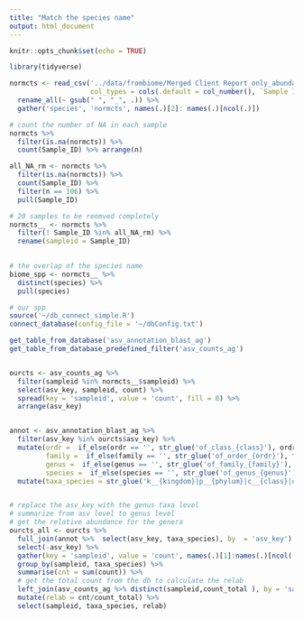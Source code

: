 ```yaml
---
title: "Match the species name"
output: html_document
---
```


```r
knitr::opts_chunk$set(echo = TRUE)
```

```r
library(tidyverse)
```

```r
normcts <- read_csv('../data/frombiome/Merged Client Report_only_abundance.csv', 
                    col_types = cols(.default = col_number(), `Sample ID` = col_character())) %>% 
  rename_all(~ gsub(" ", "_", .)) %>% 
  gather('species', 'normcts', names(.)[2]: names(.)[ncol(.)])
```


```r
# count the number of NA in each sample
normcts %>% 
  filter(is.na(normcts)) %>% 
  count(Sample_ID) %>% arrange(n)

all_NA_rm <- normcts %>% 
  filter(is.na(normcts)) %>% 
  count(Sample_ID) %>% 
  filter(n == 106) %>% 
  pull(Sample_ID)

# 20 samples to be reomved completely
normcts__ <- normcts %>% 
  filter(! Sample_ID %in% all_NA_rm) %>% 
  rename(sampleid = Sample_ID)
  
```

```r
# the overlap of the species name
biome_spp <- normcts__ %>% 
  distinct(species) %>% 
  pull(species)
```


```r
# our spp
source('~/db_connect_simple.R')
connect_database(config_file = '~/dbConfig.txt')

get_table_from_database('asv_annotation_blast_ag')
get_table_from_database_predefined_filter('asv_counts_ag')


ourcts <- asv_counts_ag %>% 
  filter(sampleid %in% normcts__$sampleid) %>% 
  select(asv_key, sampleid, count) %>% 
  spread(key = 'sampleid', value = 'count', fill = 0) %>% 
  arrange(asv_key)  


annot <- asv_annotation_blast_ag %>% 
  filter(asv_key %in% ourcts$asv_key) %>% 
  mutate(ordr =  if_else(ordr == '', str_glue('of_class_{class}'), ordr),
         family =  if_else(family == '', str_glue('of_order_{ordr}'), family),
         genus =  if_else(genus == '', str_glue('of_family_{family}'), genus),
         species =  if_else(species == '', str_glue('of_genus_{genus}'), species)) %>% 
  mutate(taxa_species = str_glue('k__{kingdom}|p__{phylum}|c__{class}|o__{ordr}|f__{family}|g__{genus}|s__{species}'))


# replace the asv_key with the genus taxa level
# summarize from asv level to genus level
# get the relative abundance for the genera
ourcts_all <- ourcts %>% 
  full_join(annot %>%  select(asv_key, taxa_species), by  = 'asv_key') %>% 
  select(-asv_key) %>% 
  gather(key = 'sampleid', value = 'count', names(.)[1]:names(.)[ncol(.) - 1]) %>% 
  group_by(sampleid, taxa_species) %>% 
  summarise(cnt = sum(count)) %>% 
  # get the total count from the db to calculate the relab
  left_join(asv_counts_ag %>% distinct(sampleid,count_total ), by = 'sampleid') %>% 
  mutate(relab = cnt/count_total) %>% 
  select(sampleid, taxa_species, relab) 
```

